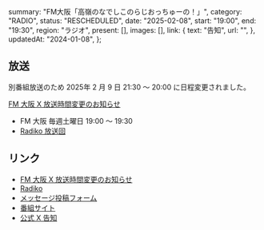   summary: "FM大阪「高嶺のなでしこのらじおっちゅーの！」",
  category: "RADIO",
  status: "RESCHEDULED",
  date: "2025-02-08",
  start: "19:00",
  end: "19:30",
  region: "ラジオ",
  present: [],
  images: [],
  link: {
    text: "告知",
    url: "",
  },
  updatedAt: "2024-01-08",
};

## 放送

別番組放送のため 2025年 2 月 9 日 21:30 〜 20:00 に日程変更されました。

[FM 大阪 X 放送時間変更のお知らせ](https://x.com/fmosaka851/status/1885636714464481650)

- FM 大阪 毎週土曜日 19:00 〜 19:30
- [Radiko 放送回](https://radiko.jp/share?sid=FMO&t=20250208190000)

## リンク

- [FM 大阪 X 放送時間変更のお知らせ](https://x.com/fmosaka851/status/1885636714464481650)
- [Radiko](https://radiko.jp/share?sid=FMO&t=20250208190000)
- [メッセージ投稿フォーム](https://fmosaka.futureartist.net/enquete/354047)
- [番組サイト](https://www.fmosaka.net/_ct/17722199)
- [公式 X 告知](https://x.com/takanenofficial/status/1836979149044600863)

